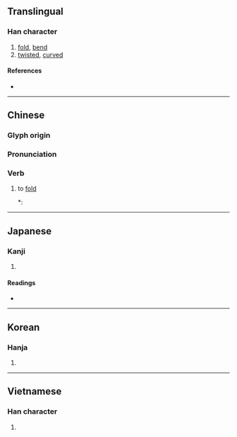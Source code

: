 {{character info/new}}
{{also|折}}
==Translingual==

===Han character===
{{Han char|rn=64|rad=手|as=11|sn=14|four=57062|canj=QSMA|ids=⿰扌習}}

# [[fold]], [[bend]]
# [[twisted]], [[curved]]

====References====
* {{Han ref|kx=0452.080|dkj=12647|dj=0802.110|hdz=31950.130|uh=647A|ud=25722|bh=BA50|bd=47696}}

----

==Chinese==
{{zh-forms|s=折}}

===Glyph origin===
{{Han etym}}

===Pronunciation===
{{zh-pron
|m=zhé
|c=zip3,zaap3
|h=pfs=chap
|md=
|mn=chih
|w=
|mc=y
|oc=y
|cat=
}}

===Verb===
{{zh-verb}}

# to [[fold]]
#*: {{zh-x|拾起 張 紙 摺{zip3} 隻 小船|I take up a sheet of paper and '''fold''' a little boat|C-LIT|ref={{w2|zh|許冠傑}}, {{lang|zh|紙船}}}}

----

==Japanese==

===Kanji===
{{ja-kanji|grade=|rs=手11}}

# {{defn|lang=ja|sort=手11}}

====Readings====
* {{ja-readings|on=[[しょう]] (shō), [[ろう]] (rō)|kun=[[ひだ]] (hida), [[する]] (suru), [[すり]] (suri)}}

----

==Korean==

===Hanja===
{{ko-hanja|hangeul=접|eumhun=|rv=jeop|mr=chŏp|y=cep}}

# {{defn|lang=ko|sort=手11}}

----

==Vietnamese==

===Han character===
{{vi-hantu|rs=手11|dập}}

# {{defn|lang=vi|sort=手11}}